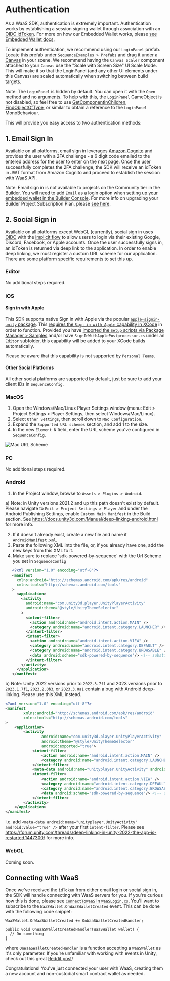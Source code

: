# Authentication

As a WaaS SDK, authentication is extremely important. Authentication works by establishing a session signing wallet through association with an [OIDC idToken](https://auth0.com/docs/secure/tokens/id-tokens/id-token-structure#sample-id-token). For more on how our Embedded Wallet works, please [see Embedded Wallet docs](/solutions/wallets/embedded-wallet/overview).

To implement authentication, we recommend using our `LoginPanel` prefab. Locate this prefab under `SequenceExamples > Prefabs` and drag it under a [Canvas](https://docs.unity3d.com/2020.1/Documentation/Manual/UICanvas.html) in your scene.
We recommend having the `Canvas Scaler` component attached to your `Canvas` use the "Scale with Screen Size" UI Scale Mode. This will make it so that the LoginPanel (and any other UI elements under this Canvas) are scaled automatically when switching between build targets.

Note: The `LoginPanel` is hidden by default. You can open it with the `Open` method and no arguments. To help with this, the `LoginPanel` GameObject is not disabled, so feel free to use [GetComponentInChildren](https://docs.unity3d.com/ScriptReference/Component.GetComponentInChildren.html), [FindObjectOfType](https://docs.unity3d.com/ScriptReference/Object.FindObjectOfType.html), or similar to obtain a reference to the `LoginPanel` MonoBehaviour.

This will provide you easy access to two authentication methods:

## 1. Email Sign In

Available on all platforms, email sign in leverages [Amazon Cognito](https://aws.amazon.com/cognito/) and provides the user with a 2FA challenge - a 6 digit code emailed to the entered address for the user to enter on the next page.
Once the user successfully completes the 2FA challenge, the SDK will receive an idToken in JWT format from Amazon Cognito and proceed to establish the session with WaaS API.

Note: Email sign in is not available to projects on the Community tier in the Builder. You will need to add `Email` as a login option when [setting up your embedded wallet in the Builder Console](/solutions/builder/embedded-wallet). For more info on upgrading your Builder Project Subscription Plan, please [see here](/solutions/builder/project-settings/#5-billing-settings).

## 2. Social Sign in

Available on all platforms except WebGL (currently), social sign in uses [OIDC](https://openid.net/developers/how-connect-works/) with the [implicit flow](https://auth0.com/docs/authenticate/login/oidc-conformant-authentication/oidc-adoption-implicit-flow) to allow users to login via their existing Google, Discord, Facebook, or Apple accounts.
Once the user successfully signs in, an idToken is returned via deep link to the application.
In order to enable deep linking, we must register a custom URL scheme for our application. There are some platform specific requirements to set this up.

### Editor

No additional steps required.

### iOS

#### Sign in with Apple

This SDK supports native Sign in with Apple via the popular [`apple-signin-unity` package](https://github.com/lupidan/apple-signin-unity). This [requires the `Sign in with Apple` capability in XCode](https://developer.apple.com/documentation/xcode/configuring-sign-in-with-apple#Add-the-Sign-in-with-Apple-capability-to-your-app) in order to function. Provided you have [imported the `Setup` scripts via Package Manager > Samples](https://docs.sequence.xyz/sdk/unity/installation#package-manager---recommended) and/or have `SignInWithApplePostprocessor.cs` under an `Editor` subfolder, this capability will be added to your XCode builds automatically.

Please be aware that this capability is not supported by `Personal Teams`.

#### Other Social Platforms

All other social platforms are supported by default, just be sure to add your client IDs in `SequenceConfig`.

### MacOS

1. Open the Windows/Mac/Linux Player Settings window (menu: Edit > Project Settings > Player Settings, then select Windows/Mac/Linux).
2. Select `Other Settings`, then scroll down to `Mac Configuration`.
3. Expand the `Supported URL schemes` section, and add 1 to the size.
4. In the new `Element N` field, enter the URL scheme you've configured in `SequenceConfig`.

![Mac URL Scheme](/img/unity/unity-url-scheme-mac.png)

### PC

No additional steps required.

### Android

1. In the Project window, browse to `Assets > Plugins > Android`.

a) Note: in Unity versions 2021.2 and up this path doesn't exist by default. Please navigate to `Edit > Project Settings > Player` and under the Android Publishing Settings, enable `Custom Main Manifest` in the Build section. See https://docs.unity3d.com/Manual/deep-linking-android.html for more info.

2. If it doesn't already exist, create a new file and name it `AndroidManifest.xml`.
3. Paste the following XML into the file, or, if you already have one, add the new keys from this XML to it.
4. Make sure to replace 'sdk-powered-by-sequence' with the Url Scheme you set in `SequenceConfig`

```xml
   <?xml version="1.0" encoding="utf-8"?>
   <manifest
     xmlns:android="http://schemas.android.com/apk/res/android"
     xmlns:tools="http://schemas.android.com/tools"
   >
     <application>
       <activity
         android:name="com.unity3d.player.UnityPlayerActivity"
         android:theme="@style/UnityThemeSelector"
       >
         <intent-filter>
           <action android:name="android.intent.action.MAIN" />
           <category android:name="android.intent.category.LAUNCHER" />
         </intent-filter>
         <intent-filter>
           <action android:name="android.intent.action.VIEW" />
           <category android:name="android.intent.category.DEFAULT" />
           <category android:name="android.intent.category.BROWSABLE" />
           <data android:scheme="sdk-powered-by-sequence"/> <!-- substitute 'sdk-powered-by-sequence' with the Url Scheme you set in `SequenceConfig` -->
         </intent-filter>
       </activity>
     </application>
   </manifest>
```

b) Note: Unity 2022 versions prior to `2022.3.7f1` and 2023 versions prior to `2023.1.7f1`, `2023.2.0b3`, or `2023.3.0a1` contain a bug with Android deep-linking. Please use this XML instead.

```xml
<?xml version="1.0" encoding="utf-8"?>
<manifest
        xmlns:android="http://schemas.android.com/apk/res/android"
        xmlns:tools="http://schemas.android.com/tools"
>
    <application>
        <activity
                android:name="com.unity3d.player.UnityPlayerActivity"
                android:theme="@style/UnityThemeSelector"
                android:exported="true">
            <intent-filter>
                <action android:name="android.intent.action.MAIN" />
                <category android:name="android.intent.category.LAUNCHER" />
            </intent-filter>
            <meta-data android:name="unityplayer.UnityActivity" android:value="true" />
            <intent-filter>
                <action android:name="android.intent.action.VIEW" />
                <category android:name="android.intent.category.DEFAULT" />
                <category android:name="android.intent.category.BROWSABLE" />
                <data android:scheme="sdk-powered-by-sequence"/> <!-- substitute 'sdk-powered-by-sequence' with the Url Scheme you set in `SequenceConfig` -->
            </intent-filter>
        </activity>
    </application>
</manifest>
```

i.e. add `<meta-data android:name="unityplayer.UnityActivity" android:value="true" />` after your first `intent-filter`. Please see https://forum.unity.com/threads/deep-linking-in-unity-2022-the-app-is-restarted.1447300/ for more info.

### WebGL

Coming soon.

## Connecting with WaaS

Once we've received the `idToken` from either email login or social sign in, the SDK will handle connecting with WaaS servers for you. If you're curious how this is done, please see [`ConnectToWaaS` in `WaaSLogin.cs`](https://github.com/0xsequence/sequence-unity/blob/master/Assets/SequenceSDK/WaaS/WaaSLogin.cs#L88).
You'll want to subscribe to the `WaaSWallet.OnWaaSWalletCreated` event. This can be done with the following code snippet:

```
WaaSWallet.OnWaaSWalletCreated += OnWaaSWalletCreatedHandler;

public void OnWaaSWalletCreatedHandler(WaaSWallet wallet) {
  // Do something
}
```

where `OnWaaSWalletCreatedHandler` is a function accepting a `WaaSWallet` as it's only parameter. If you're unfamiliar with working with events in Unity, check out this great [Reddit post](https://www.reddit.com/r/gamedev/comments/u3hz2v/how_to_use_events_a_supersimple_unity_example/)!

Congratulations! You've just connected your user with WaaS, creating them a new account and non-custodial smart contract wallet as needed.

